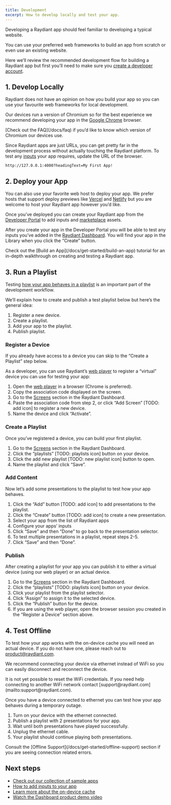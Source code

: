 ```yaml
---
title: Development
excerpt: How to develop locally and test your app.
---
```


Developing a Raydiant app should feel familiar to developing a typical website.

You can use your preferred web frameworks to build an app from scratch or even use an existing website.

Here we’ll review the recommended development flow for building a Raydiant app but first you’ll need to make sure you [create a developer account](/docs/get-started/create-an-account).

## 1. Develop Locally

Raydiant does not have an opinion on how you build your app so you can use your favourite web frameworks for local development.

Our devices run a version of Chromium so for the best experience we recommend developing your app in the [Google Chrome](https://www.google.com/intl/en_ca/chrome/) browser.

<aside>
  [Check out the FAQ](/docs/faq) if you’d like to know which version of Chromium
  our devices use.
</aside>

Since Raydiant apps are just URLs, you can get pretty far in the development process without actually touching the Raydiant platform. To test any [inputs](/docs/inputs) your app requires, update the URL of the browser.

```
http://127.0.0.1:4000?headingText=My First App!
```

## 2. Deploy your App

You can also use your favorite web host to deploy your app. We prefer hosts that support deploy previews like [Vercel](https://vercel.com/features/previews) and [Netlify](https://www.netlify.com/products/deploy-previews/) but you are welcome to host your Raydiant app however you’d like.

Once you’ve deployed you can create your Raydiant app from the [Developer Portal](https://developers.raydiant.com/apps) to add inputs and [marketplace](/docs/marketplace) assets.

After you create your app in the Developer Portal you will be able to test any inputs you’ve added in the [Raydiant Dashboard](https://dash.raydiant.com/library). You will find your app in the Library when you click the “Create” button.

<aside>
  Check out the [Build an App](/docs/get-started/build-an-app) tutorial for an
  in-depth walkthrough on creating and testing a Raydiant app.
</aside>

## 3. Run a Playlist

Testing [how your app behaves in a playlist](/docs/get-started/app-lifecycle) is an important part of the development workflow.

We’ll explain how to create and publish a test playlist below but here’s the general idea:

1. Register a new device.
2. Create a playlist.
3. Add your app to the playlist.
4. Publish playlist.

### Register a Device

If you already have access to a device you can skip to the “Create a Playlist” step below.

As a developer, you can use Raydiant’s [web player](https://secondscreen.raydiant.com) to register a “virtual” device you can use for testing your app:

1. Open the [web player](https://secondscreen.raydiant.com) in a browser (Chrome is preferred).
2. Copy the association code displayed on the screen.
3. Go to the [Screens](https://dash.raydiant.com/screens) section in the Raydiant Dashboard.
4. Paste the association code from step 2, or click “Add Screen” [TODO: add icon] to register a new device.
5. Name the device and click “Activate”.

### Create a Playlist

Once you’ve registered a device, you can build your first playlist.

1. Go to the [Screens](https://dash.raydiant.com/screens) section in the Raydiant Dashboard.
2. Click the “playlists” [TODO: playlists icon] button on your device.
3. Click the add new playlist [TODO: new playlist icon] button to open.
4. Name the playlist and click “Save”.

### Add Content

Now let’s add some presentations to the playlist to test how your app behaves.

1. Click the “Add” button [TODO: add icon] to add presentations to the playlist.
2. Click the “Create” button [TODO: add icon] to create a new presentation.
3. Select your app from the list of Raydiant apps
4. Configure your apps’ inputs
5. Click “Save” and then “Done” to go back to the presentation selector.
6. To test multiple presentations in a playlist, repeat steps 2-5.
7. Click “Save” and then “Done”.

### Publish

After creating a playlist for your app you can publish it to either a virtual device (using our web player) or an actual device.

1. Go to the [Screens](https://dash.raydiant.com/screens) section in the Raydiant Dashboard.
2. Click the “playlists” [TODO: playlists icon] button on your device.
3. Click your playlist from the playlist selector.
4. Click “Assign” to assign it to the selected device.
5. Click the “Publish” button for the device.
6. If you are using the web player, open the browser session you created in the “Register a Device” section above.

## 4. Test Offline

To test how your app works with the on-device cache you will need an actual device. If you do not have one, please reach out to product@raydiant.com.

We recommend connecting your device via ethernet instead of WiFi so you can easily disconnect and reconnect the device.

<aside>
  It is not yet possible to reset the WiFi credentials. If you need help
  connecting to another WiFi network contact
  [support@raydiant.com](mailto:support@raydiant.com).
</aside>

Once you have a device connected to ethernet you can test how your app behaves during a temporary outage.

1. Turn on your device with the ethernet connected.
2. Publish a playlist with 2 presentations for your app.
3. Wait until both presentations have played successfully.
4. Unplug the ethernet cable.
5. Your playlist should continue playing both presentations.

<aside>
  Consult the [Offline Support](/docs/get-started/offline-support) section if
  you are seeing connection related errors.
</aside>

## Next steps

- [Check out our collection of sample apps](/docs/get-started/sample-apps)
- [How to add inputs to your app](/docs/inputs)
- [Learn more about the on-device cache](/docs/get-started/offline-support)
- [Watch the Dashboard product demo video](https://www.youtube.com/watch?v=u7IFGoXKTSo)
